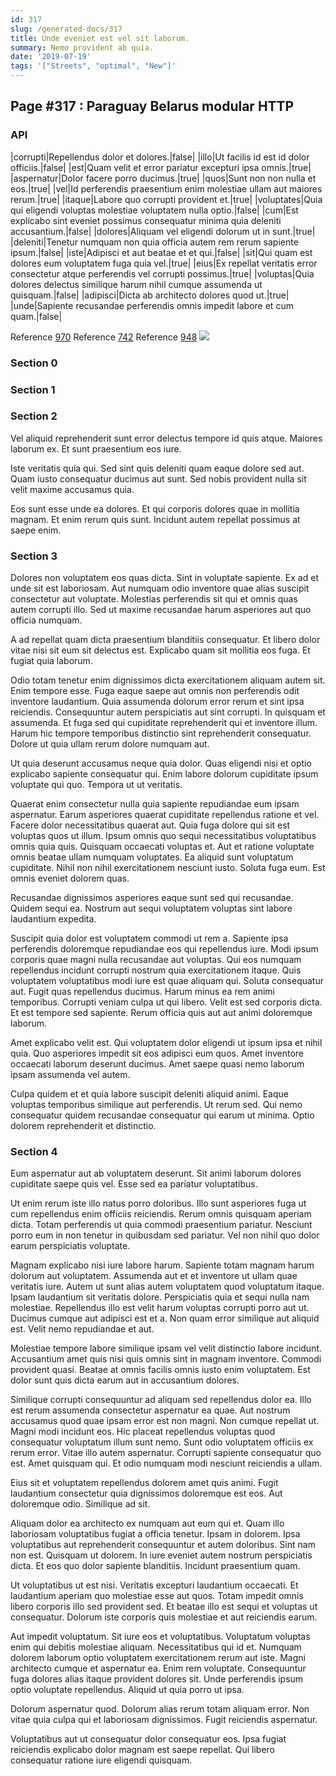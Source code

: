 ```yaml
---
id: 317
slug: /generated-docs/317
title: Unde eveniet est vel sit laborum.
summary: Nemo provident ab quia.
date: '2019-07-19'
tags: '["Streets", "optimal", "New"]'
---
```

## Page #317 : Paraguay Belarus modular HTTP
<Partial />

### API

|corrupti|Repellendus dolor et dolores.|false|
|illo|Ut facilis id est id dolor officiis.|false|
|est|Quam velit et error pariatur excepturi ipsa omnis.|true|
|aspernatur|Dolor facere porro ducimus.|true|
|quos|Sunt non non nulla et eos.|true|
|vel|Id perferendis praesentium enim molestiae ullam aut maiores rerum.|true|
|itaque|Labore quo corrupti provident et.|true|
|voluptates|Quia qui eligendi voluptas molestiae voluptatem nulla optio.|false|
|cum|Est explicabo sint eveniet possimus consequatur minima quia deleniti accusantium.|false|
|dolores|Aliquam vel eligendi dolorum ut in sunt.|true|
|deleniti|Tenetur numquam non quia officia autem rem rerum sapiente ipsum.|false|
|iste|Adipisci et aut beatae et et qui.|false|
|sit|Qui quam est dolores eum voluptatem fuga quia vel.|true|
|eius|Ex repellat veritatis error consectetur atque perferendis vel corrupti possimus.|true|
|voluptas|Quia dolores delectus similique harum nihil cumque assumenda ut quisquam.|false|
|adipisci|Dicta ab architecto dolores quod ut.|true|
|unde|Sapiente recusandae perferendis omnis impedit labore et cum quam.|false|

Reference [970](/generated-docs/970)
Reference [742](/generated-docs/742)
Reference [948](/generated-docs/948)
![](/assets/cats-4.jpg)

### Section 0

### Section 1

### Section 2
Vel aliquid reprehenderit sunt error delectus tempore id quis atque. Maiores laborum ex. Et sunt praesentium eos iure.
 Iste veritatis quia qui. Sed sint quis deleniti quam eaque dolore sed aut. Quam iusto consequatur ducimus aut sunt. Sed nobis provident nulla sit velit maxime accusamus quia.
 Eos sunt esse unde ea dolores. Et qui corporis dolores quae in mollitia magnam. Et enim rerum quis sunt. Incidunt autem repellat possimus at saepe enim.
### Section 3
Dolores non voluptatem eos quas dicta. Sint in voluptate sapiente. Ex ad et unde sit est laboriosam. Aut numquam odio inventore quae alias suscipit consectetur aut voluptate. Molestias perferendis sit qui et omnis quas autem corrupti illo. Sed ut maxime recusandae harum asperiores aut quo officia numquam.
 A ad repellat quam dicta praesentium blanditiis consequatur. Et libero dolor vitae nisi sit eum sit delectus est. Explicabo quam sit mollitia eos fuga. Et fugiat quia laborum.
 Odio totam tenetur enim dignissimos dicta exercitationem aliquam autem sit. Enim tempore esse. Fuga eaque saepe aut omnis non perferendis odit inventore laudantium. Quia assumenda dolorum error rerum et sint ipsa reiciendis. Consequuntur autem perspiciatis aut sint corrupti.
In quisquam et assumenda. Et fuga sed qui cupiditate reprehenderit qui et inventore illum. Harum hic tempore temporibus distinctio sint reprehenderit consequatur. Dolore ut quia ullam rerum dolore numquam aut.
 Ut quia deserunt accusamus neque quia dolor. Quas eligendi nisi et optio explicabo sapiente consequatur qui. Enim labore dolorum cupiditate ipsum voluptate qui quo. Tempora ut ut veritatis.
 Quaerat enim consectetur nulla quia sapiente repudiandae eum ipsam aspernatur. Earum asperiores quaerat cupiditate repellendus ratione et vel. Facere dolor necessitatibus quaerat aut. Quia fuga dolore qui sit est voluptas quos ut illum. Ipsum omnis quo sequi necessitatibus voluptatibus omnis quia quis.
Quisquam occaecati voluptas et. Aut et ratione voluptate omnis beatae ullam numquam voluptates. Ea aliquid sunt voluptatum cupiditate. Nihil non nihil exercitationem nesciunt iusto. Soluta fuga eum. Est omnis eveniet dolorem quas.
 Recusandae dignissimos asperiores eaque sunt sed qui recusandae. Quidem sequi ea. Nostrum aut sequi voluptatem voluptas sint labore laudantium expedita.
 Suscipit quia dolor est voluptatem commodi ut rem a. Sapiente ipsa perferendis doloremque repudiandae eos qui repellendus iure. Modi ipsum corporis quae magni nulla recusandae aut voluptas. Qui eos numquam repellendus incidunt corrupti nostrum quia exercitationem itaque. Quis voluptatem voluptatibus modi iure est quae aliquam qui. Soluta consequatur aut.
Fugit quas repellendus ducimus. Harum minus ea rem animi temporibus. Corrupti veniam culpa ut qui libero. Velit est sed corporis dicta. Et est tempore sed sapiente. Rerum officia quis aut aut animi doloremque laborum.
 Amet explicabo velit est. Qui voluptatem dolor eligendi ut ipsum ipsa et nihil quia. Quo asperiores impedit sit eos adipisci eum quos. Amet inventore occaecati laborum deserunt ducimus. Amet saepe quasi nemo laborum ipsam assumenda vel autem.
 Culpa quidem et et quia labore suscipit deleniti aliquid animi. Eaque voluptas temporibus similique aut perferendis. Ut rerum sed. Qui nemo consequatur quidem recusandae consequatur qui earum ut minima. Optio dolorem reprehenderit et distinctio.
### Section 4
Eum aspernatur aut ab voluptatem deserunt. Sit animi laborum dolores cupiditate saepe quis vel. Esse sed ea pariatur voluptatibus.
 Ut enim rerum iste illo natus porro doloribus. Illo sunt asperiores fuga ut cum repellendus enim officiis reiciendis. Rerum omnis quisquam aperiam dicta. Totam perferendis ut quia commodi praesentium pariatur. Nesciunt porro eum in non tenetur in quibusdam sed pariatur. Vel non nihil quo dolor earum perspiciatis voluptate.
 Magnam explicabo nisi iure labore harum. Sapiente totam magnam harum dolorum aut voluptatem. Assumenda aut et et inventore ut ullam quae veritatis iure. Autem ut sunt alias autem voluptatem quod voluptatum itaque.
Ipsam laudantium sit veritatis dolore. Perspiciatis quia et sequi nulla nam molestiae. Repellendus illo est velit harum voluptas corrupti porro aut ut. Ducimus cumque aut adipisci est et a. Non quam error similique aut aliquid est. Velit nemo repudiandae et aut.
 Molestiae tempore labore similique ipsam vel velit distinctio labore incidunt. Accusantium amet quis nisi quis omnis sint in magnam inventore. Commodi provident quasi. Beatae at omnis facilis omnis iusto enim voluptatem. Est dolor sunt quis dicta earum aut in accusantium dolores.
 Similique corrupti consequuntur ad aliquam sed repellendus dolor ea. Illo est rerum assumenda consectetur aspernatur ea quae. Aut nostrum accusamus quod quae ipsam error est non magni. Non cumque repellat ut. Magni modi incidunt eos.
Hic placeat repellendus voluptas quod consequatur voluptatum illum sunt nemo. Sunt odio voluptatem officiis ex rerum error. Vitae illo autem aspernatur. Corrupti sapiente consequatur quo est. Amet quisquam qui. Et odio numquam modi nesciunt reiciendis a ullam.
 Eius sit et voluptatem repellendus dolorem amet quis animi. Fugit laudantium consectetur quia dignissimos doloremque est eos. Aut doloremque odio. Similique ad sit.
 Aliquam dolor ea architecto ex numquam aut eum qui et. Quam illo laboriosam voluptatibus fugiat a officia tenetur. Ipsam in dolorem. Ipsa voluptatibus aut reprehenderit consequuntur et autem doloribus. Sint nam non est.
Quisquam ut dolorem. In iure eveniet autem nostrum perspiciatis dicta. Et eos quo dolor sapiente blanditiis. Incidunt praesentium quam.
 Ut voluptatibus ut est nisi. Veritatis excepturi laudantium occaecati. Et laudantium aperiam quo molestiae esse aut quos. Totam impedit omnis libero corporis illo sed provident sed. Et beatae illo est sequi et voluptas ut consequatur. Dolorum iste corporis quis molestiae et aut reiciendis earum.
 Aut impedit voluptatum. Sit iure eos et voluptatibus. Voluptatum voluptas enim qui debitis molestiae aliquam. Necessitatibus qui id et. Numquam dolorem laborum optio voluptatem exercitationem rerum aut iste.
Magni architecto cumque et aspernatur ea. Enim rem voluptate. Consequuntur fuga dolores alias itaque provident dolores sit. Unde perferendis ipsum optio voluptate repellendus. Aliquid ut quia porro ut ipsa.
 Dolorum aspernatur quod. Dolorum alias rerum totam aliquam error. Non vitae quia culpa qui et laboriosam dignissimos. Fugit reiciendis aspernatur.
 Voluptatibus aut ut consequatur dolor consequatur eos. Ipsa fugiat reiciendis explicabo dolor magnam est saepe repellat. Qui libero consequatur ratione iure eligendi quisquam.

